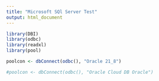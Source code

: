 ```yaml
---
title: "Microsoft SQl Server Test"
output: html_document
---
```


```r
library(DBI)
library(odbc)
library(readxl)
library(pool)

poolcon <- dbConnect(odbc(), "Oracle 21_8")

#poolcon <- dbConnect(odbc(), "Oracle Cloud DB Oracle")

```
